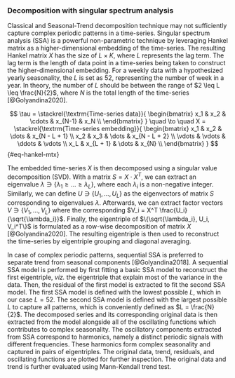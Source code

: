 ::: {.content-visible unless-meta="in.article"}
### Decomposition with singular spectrum analysis
:::

Classical and Seasonal-Trend decomposition technique may not sufficiently capture complex periodic patterns in a time-series. Singular spectrum analysis (SSA) is a powerful non-parametric technique by leveraging Hankel matrix as a higher-dimensional embedding of the time-series. The resulting Hankel matrix $X$ has the size of $L \times K$, where $L$ represents the lag term. The lag term is the length of data point in a time-series being taken to construct the higher-dimensional embedding. For a weekly data with a hypothesized yearly seasonality, the $L$ is set as 52, representing the number of week in a year. In theory, the number of $L$ should be between the range of $2 \leq L \leq \frac{N}{2}$, where $N$ is the total length of the time-series [@Golyandina2020].

$$
\tau =
\stackrel{\textrm{Time-series data}}{
  \begin{bmatrix}
  x_1 & x_2 & \cdots & x_{N-1} & x_N \\
  \end{bmatrix}
}
\quad \to \quad
X =
\stackrel{\textrm{Time-series embedding}}{
  \begin{bmatrix}
  x_1 & x_2 & \dots & x_{N - L + 1} \\
  x_2 & x_3 & \dots & x_{N - L + 2} \\
  \vdots & \vdots & \ddots & \vdots \\
  x_L & x_{L + 1} & \dots & x_{N} \\
  \end{bmatrix}
}
$$ {#eq-hankel-mtx}

The embedded time-series $X$ is then decomposed using a singular value decomposition (SVD). With a matrix $S = X \cdot X^T$, we can extract an eigenvalue $\lambda \ni \{\lambda_1 \geq \dots \geq \lambda_L\}$, where each $\lambda_i$ is a non-negative integer. Similarly, we can define $U \ni \{U_1, \dots, U_L\}$ as the eigenvectors of matrix $S$ corresponding to eigenvalues $\lambda$. Afterwards, we can extract factor vectors $V \ni \{V_1, \dots, V_L\}$ where the corresponding $V_i = X^T \frac{U_i}{\sqrt{\lambda_i}}$. Finally, the eigentriple of $\{\sqrt{\lambda_i}, U_i, V_i^T\}$ is formulated as a row-wise decomposition of matrix $X$ [@Golyandina2020]. The resulting eigentriple is then used to reconstruct the time-series by eigentriple grouping and diagonal averaging.

In case of complex periodic patterns, sequential SSA is preferred to separate trend from seasonal components [@Golyandina2018]. A sequential SSA model is performed by first fitting a basic SSA model to reconstruct the first eigentriple, *viz.* the eigentriple that explain most of the variance in the data. Then, the residual of the first model is extracted to fit the second SSA model. The first SSA model is defined with the lowest possible $L$, which in our case $L = 52$. The second SSA model is defined with the largest possible $L$ to capture all patterns, which is conveniently defined as $L = \frac{N}{2}$. The decomposed series and its corresponding original data is then extracted from the model alongside all of the oscillating functions which contributes to complex seasonality. The oscillatory components extracted from SSA correspond to harmonics, namely a distinct periodic signals with different frequencies. These harmonics form complex seasonality and captured in pairs of eigentriples. The original data, trend, residuals, and oscillating functions are plotted for further inspection. The original data and trend is further evaluated using Mann-Kendall trend test.
